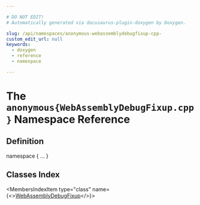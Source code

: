 ```yaml
---

# DO NOT EDIT!
# Automatically generated via docusaurus-plugin-doxygen by Doxygen.

slug: /api/namespaces/anonymous-webassemblydebugfixup-cpp-
custom_edit_url: null
keywords:
  - doxygen
  - reference
  - namespace

---
```





# The `anonymous{WebAssemblyDebugFixup.cpp}` Namespace Reference

<DoxygenPage pluginConfig={pluginConfig}>



## Definition

<CodeBlock>namespace &#123; ... &#125;</CodeBlock>

## Classes Index

<MembersIndex>

<MembersIndexItem
  type="class"
  name={<><a href="/docs/api/classes/anonymous-namespace-webassemblydebugfixup-cpp-/webassemblydebugfixup">WebAssemblyDebugFixup</a></>}>
</MembersIndexItem>

</MembersIndex>


</DoxygenPage>
